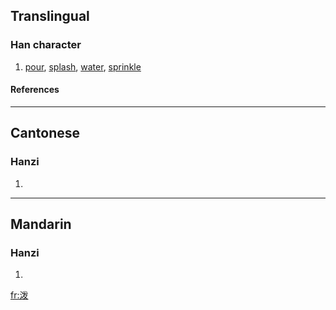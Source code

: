 {{see|潑}}

==Translingual==
===Han character===
{{Han char|rn=85|rad=水|as=05|sn=8|four=|canj=水戈女水 (EIVE)}}
# [[pour]], [[splash]], [[water]], [[sprinkle]]
====References====
{{Han ref|kx=0619.121|hdz=31599.010|uh=6CFC|ud=27900}}

----
==Cantonese==
===Hanzi===
{{yue-hanzi|jyut=|y=put3}}
# {{defn|Cantonese}}

----
==Mandarin==
===Hanzi===
{{cmn-hanzi|tra=潑|pin=[[pō]] ([[po1]])|wg=p'o<sup>1</sup>}}
# {{defn|Mandarin}}

[[fr:泼]]